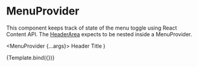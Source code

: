 
<Meta title="Components/Header/MenuProvider" component={MenuProvider} />

# MenuProvider

This component keeps track of state of the menu toggle using React Content API.
The [HeaderArea](/docs/components-header-headerarea--default-story) expects to be nested inside a MenuProvider.

  <MenuProvider {...args}>
    <HeaderArea>
      <HeaderTitle>Header Title</HeaderTitle>
    </HeaderArea>
  </MenuProvider>
)

<Canvas>
  <Story name="Default">{Template.bind({})}</Story>
</Canvas>
